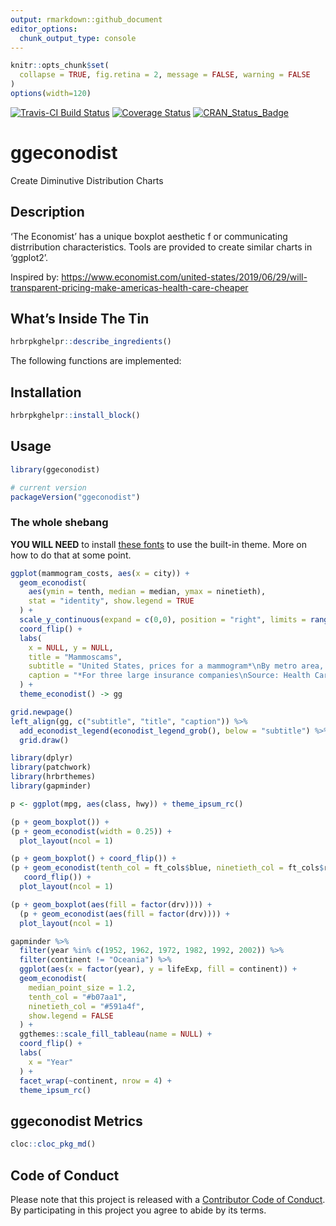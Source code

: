 ```yaml
---
output: rmarkdown::github_document
editor_options: 
  chunk_output_type: console
---
```

```r
knitr::opts_chunk$set(
  collapse = TRUE, fig.retina = 2, message = FALSE, warning = FALSE
)
options(width=120)
```

[![Travis-CI Build Status](https://travis-ci.org/hrbrmstr/ggeconodist.svg?branch=master)](https://travis-ci.org/hrbrmstr/ggeconodist) 
[![Coverage Status](https://codecov.io/gh/hrbrmstr/ggeconodist/branch/master/graph/badge.svg)](https://codecov.io/gh/hrbrmstr/ggeconodist)
[![CRAN_Status_Badge](https://www.r-pkg.org/badges/version/ggeconodist)](https://cran.r-project.org/package=ggeconodist)

# ggeconodist

Create Diminutive Distribution Charts

## Description

'The Economist' has a unique boxplot aesthetic f or
communicating distrribution characteristics. Tools are provided
to create similar charts in 'ggplot2'.

Inspired by: <https://www.economist.com/united-states/2019/06/29/will-transparent-pricing-make-americas-health-care-cheaper>

## What's Inside The Tin

```r
hrbrpkghelpr::describe_ingredients()
```

The following functions are implemented:

## Installation

```r
hrbrpkghelpr::install_block()
```

## Usage

```r
library(ggeconodist)

# current version
packageVersion("ggeconodist")

```

### The whole shebang

**YOU WILL NEED** to install [these fonts](https://github.com/economist-components/component-typography) to use the built-in theme. More on how to do that at some point.

```r
ggplot(mammogram_costs, aes(x = city)) +
  geom_econodist(
    aes(ymin = tenth, median = median, ymax = ninetieth),
    stat = "identity", show.legend = TRUE
  ) +
  scale_y_continuous(expand = c(0,0), position = "right", limits = range(0, 800)) +
  coord_flip() +
  labs(
    x = NULL, y = NULL,
    title = "Mammoscams",
    subtitle = "United States, prices for a mammogram*\nBy metro area, 2016, $",
    caption = "*For three large insurance companies\nSource: Health Care Cost Institute"
  ) +
  theme_econodist() -> gg

grid.newpage()
left_align(gg, c("subtitle", "title", "caption")) %>% 
  add_econodist_legend(econodist_legend_grob(), below = "subtitle") %>% 
  grid.draw()
```

```r
library(dplyr)
library(patchwork)
library(hrbrthemes)
library(gapminder)

p <- ggplot(mpg, aes(class, hwy)) + theme_ipsum_rc()

(p + geom_boxplot()) +
(p + geom_econodist(width = 0.25)) +
  plot_layout(ncol = 1)

(p + geom_boxplot() + coord_flip()) +
(p + geom_econodist(tenth_col = ft_cols$blue, ninetieth_col = ft_cols$red) +
   coord_flip()) +
  plot_layout(ncol = 1)

(p + geom_boxplot(aes(fill = factor(drv)))) +
  (p + geom_econodist(aes(fill = factor(drv)))) +
  plot_layout(ncol = 1)
```

```r
gapminder %>%
  filter(year %in% c(1952, 1962, 1972, 1982, 1992, 2002)) %>%
  filter(continent != "Oceania") %>%
  ggplot(aes(x = factor(year), y = lifeExp, fill = continent)) +
  geom_econodist(
    median_point_size = 1.2,
    tenth_col = "#b07aa1",
    ninetieth_col = "#591a4f",
    show.legend = FALSE
  ) +
  ggthemes::scale_fill_tableau(name = NULL) +
  coord_flip() +
  labs(
    x = "Year"
  ) +
  facet_wrap(~continent, nrow = 4) +
  theme_ipsum_rc()

```

## ggeconodist Metrics

```r
cloc::cloc_pkg_md()
```

## Code of Conduct

Please note that this project is released with a [Contributor Code of Conduct](CONDUCT.md). 
By participating in this project you agree to abide by its terms.
